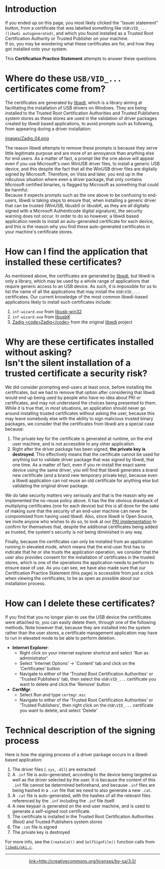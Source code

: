 = Introduction =

If you ended up on this page, you most likely clicked the "Issuer statement" button, from a certificate that was labelled something like <code>USB\VID_... (libwdi autogenerated)</code>, and which you found installed as a Trusted Root Certification Authority or Trusted Publisher on your machine. <br />
If so, you may be wondering what these certificates are for, and how they got installed onto your system.

This '''Certification Practice Statement''' attempts to answer these questions.

= Where do these <tt>USB/VID_...</tt> certificates come from? =

The certificates are generated by [[Home|libwdi]], which is a library aiming at facilitating the installation of USB drivers on Windows. They are being installed to the Trusted Root Certification Authorities and Trusted Publishers system stores as these stores are used in the validation of driver packages created by libwdi based applications, to avoid prompts such as following, from appearing during a driver installation:

[[images/Zadig_04.png]]

The reason libwdi attempts to remove these prompts is because they serve little legitimate purpose and are more of an annoyance than anything else for end users. As a matter of fact, a prompt like the one above will appear even if you use Microsoft's own WinUSB driver files, to install a generic USB device, and this despite the fact that all the WinUSB driver files are digitally signed by Microsoft. Therefore, on Vista and later, you end up in the ridiculous situation where even a driver package, that only contains Microsoft certified binaries, is flagged by Microsoft as something that could be harmful. <br />
Because it expects prompts such as the one above to be confusing to end-users, libwdi is taking steps to ensure that, when installing a generic driver that can be trusted (WinUSB, libusb0 or libusbK, as they are all digitally signed with a Microsoft Authenticode digital signature), the security warning does not occur. In order to do so however, a libwdi based application needs to install an auto-generated certificate for each device, and this is the reason why you find these auto-generated certificates in your machine's certificate stores.

= How can I find the application that installed these certificates? =

As mentioned above, the certificates are generated by [[Home|libwdi]], but libwdi is only a library, which may be used by a whole range of applications that require generic access to an USB device. As such, it is impossible for us to list the name of all the applications that may install the <tt>USB\VID_...</tt> certificates.
Our current knowledge of the most common libwdi-based applications likely to install such certificates include:
# <code>inf-wizard.exe</code> from [http://sourceforge.net/apps/trac/libusb-win32/wiki libusb-win32]
# <code>inf-wizard.exe</code> from [http://code.google.com/p/usb-travis/ libusbK]
# [[Zadig <code>Zadig</code>]] from the original [[Home|libwdi]] project

= Why are these certificates installed without asking?<br/>Isn't the silent installation of a trusted certificate a security risk? =

We did consider prompting end-users at least once, before installing the certificates, but we had to remove that option after considering that libwdi would end up being used by people who have no idea about PKI or certificates, and may not understand the choices being presented to them. <br />
While it is true that, in most situations, an application should never go around installing trusted certificates without asking the user, because this may leave somebody else with the ability to sign malicious trusted binary packages, we consider that the certificates from libwdi are a special case because:
# The private key for the certificate is generated at runtime, on the end user machine, and is not accessible to any other application.
# Right after the driver package has been signed, '''the private key is destroyed'''. This effectively means that the certificate cannot be used for anything but to validate driver package that was signed by libwdi, that one time. As a matter of fact, even if you re-install the exact same device using the same driver, you will find that libwdi generates a brand new certificate (and a brand new temporary private key), because even a libwdi application can not reuse an old certificate for anything else but validating the original driver package.

We do take security matters very seriously and that is the reason why we implemented the no-reuse policy above. It has the the obvious drawback of multiplying certificates (one for each device) but this is all done for the sake of making sure that the security of an end-user machine can never be compromised from having used libwdi. Also, since libwdi is Open Source, we invite anyone who wishes to do so, to look at our [http://libwdi.git.sourceforge.net/git/gitweb.cgi?p=libwdi/libwdi;a=blob;f=libwdi/pki.c PKI implementation] to confirm for themselves that, despite the additional certificates being added as trusted, the system's security is not being diminished in any way.

Finally, because the certificates can only be installed from an application running in elevated mode, which means that the end-user first has to indicate that he or she trusts the application operation, we consider that the user also provides consent for the installation of certificates in the trusted stores, which is one of the operations the application needs to perform to ensure ease of use. As you can see, we have also made sure that our Certification Practice Statement (this page) is accessible from just a click when viewing the certificates, to be as open as possible about our installation process.

= How can I delete these certificates? =

If you find that you no longer plan to use the USB device the certificates were attached to, you can easily delete them, through one of the following methods. Note however that, because they are installed into the system rather than the user stores, a certificate management application may have to run in elevated mode to be able to perform deletion.

* '''Internet Explorer''':
** Right click on your internet explorer shortcut and select 'Run as administrator'
** Select 'Internet Options' &rarr; 'Content' tab and click on the 'Certificates' button
** Navigate to either of the 'Trusted Root Certification Authorities' or 'Trusted Publishers' tab, then select the <code>USB\VID_...</code> certificate you want to delete and click the 'Remove' button
* '''CertMgr''':
** Select Run and type <code>certmgr.msc</code>
** Navigate to either of the 'Trusted Root Certification Authorities' or 'Trusted Publishers', then right click on the <code>USB\VID_...</code> certificate you want to delete, and select 'Delete'

= Technical description of the signing process =

Here is how the signing process of a driver package occurs in a libwdi based application:

# The driver files (<tt>.sys</tt>, <tt>.dll</tt>) are extracted
# A <tt>.inf</tt> file is auto-generated, according to the device being targeted as well as the driver selected by the user. It is because the content of this <tt>.inf</tt> file cannot be determined beforehand, and because <tt>.inf</tt> files are being hashed in a <tt>.cat</tt> file that we need to also generate a new <tt>.cat</tt>.
# A <tt>.cat</tt> file is auto-generated, with the hashes of all the relevant files referenced by the <tt>.inf</tt> including the <tt>.inf</tt> file itself.
# A new keypair is generated on the end user machine, and is used to generate a self-signed root certificate.
# The certificate is installed in the Trusted Root Certification Authorities (Root) and Trusted Publishers system stores
# The <tt>.cat</tt> file is signed
# The private key is destroyed

For more info, see the <code>CreateCat()</code> and <code>SelfSignFile()</code> function calls from [https://github.com/pbatard/libwdi/blob/master/libwdi/pki.c <code>libwdi/pki.c</code>].
----
<center>[[images/CC_BY-SA.png|link=http://creativecommons.org/licenses/by-sa/3.0/]]</center>